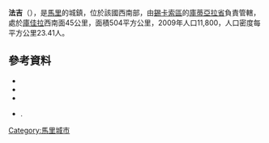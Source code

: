 '''法吉'''（{{lang-fr|Fagui}}），是[[馬里|馬里]]的城鎮，位於該國西南部，由[[錫卡索區|錫卡索區]]的[[庫蒂亞拉省|庫蒂亞拉省]]負責管轄，處於[[庫佳拉|庫佳拉]]西南面45公里，面積504平方公里，2009年人口11,800，人口密度每平方公里23.41人。

==參考資料==
*{{citation | contribution= Common and Fundamental Operational Datasets Registry: Mali | publisher= United Nations Office for the Coordination of Humanitarian Affairs | url= http://cod.humanitarianresponse.info/country-region/mali | access-date= 2015-07-20 | title= 存档副本 | archive-url= https://web.archive.org/web/20121214211137/http://cod.humanitarianresponse.info/country-region/Mali | archive-date= 2012-12-14 | dead-url= yes }}
*{{citation | url=http://instat.gov.ml/documentation/sikasso.pdf | publisher=République de Mali: Institut National de la Statistique | title=Resultats RGPH 2009 (Région de Sikasso) | language=fr | archiveurl=https://www.webcitation.org/6AnYveESp?url=http://instat.gov.ml/documentation/sikasso.pdf | archivedate=2012年9月19日 | deadurl=no }}
*{{citation | title=Communes de la Région de Sikasso | publisher=Ministère de l’administration territoriale et des collectivités locales, République du Mali | url=http://www.matcl.gov.ml/pdf/ComRegSikasso.pdf | language=fr | archiveurl=https://www.webcitation.org/6AnZ7FgpR?url=http://www.matcl.gov.ml/pdf/ComRegSikasso.pdf | archivedate=2012年9月19日 | deadurl=yes }}
*{{citation | title=Plan de Sécurité Alimentaire Commune Rurale de Fagui 2006-2008 | publisher=Commissariat à la Sécurité Alimentaire, République du Mali, USAID-Mali | year=2006 | url=http://fsg.afre.msu.edu/mali_fd_strtgy/plans/sikasso/koutiala/psa_fagui.pdf | language=fr | ref=none | access-date=2015-07-20 | archive-url=https://web.archive.org/web/20160305034035/http://fsg.afre.msu.edu/mali_fd_strtgy/plans/sikasso/koutiala/psa_fagui.pdf | archive-date=2016-03-05 | dead-url=yes }}.

{{Coord|12|12|15|N|5|41|30|W|display=title}}

{{錫卡索區}}

[[Category:馬里城市|Category:馬里城市]]


{{Mali-geo-stub}}